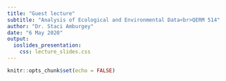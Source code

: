 ```yaml
---
title: "Guest lecture"
subtitle: "Analysis of Ecological and Environmental Data<br>QERM 514"
author: "Dr. Staci Amburgey"
date: "6 May 2020"
output:
  ioslides_presentation:
    css: lecture_slides.css
---
```


```r
knitr::opts_chunk$set(echo = FALSE)
```




